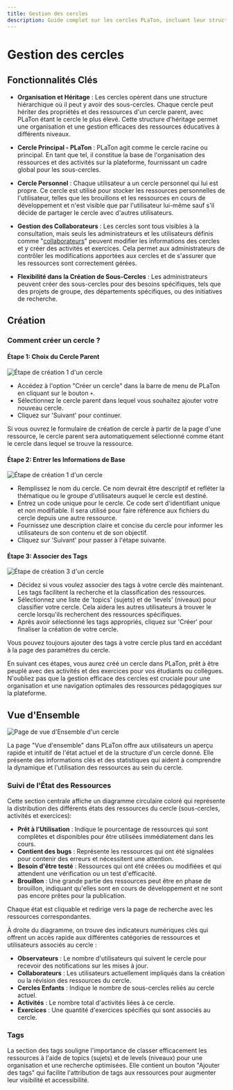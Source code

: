 ```yaml
---
title: Gestion des cercles
description: Guide complet sur les cercles PLaTon, incluant leur structure hiérarchique, création étape par étape, et gestion des collaborateurs. Présente aussi la vue d'ensemble avec statistiques et classification par tags.
---
```



# Gestion des cercles

## Fonctionnalités Clés

- **Organisation et Héritage** :
  Les cercles opèrent dans une structure hiérarchique où il peut y avoir des sous-cercles. Chaque cercle peut hériter des propriétés et des ressources d'un cercle parent, avec PLaTon étant le cercle le plus élevé. Cette structure d'héritage permet une organisation et une gestion efficaces des ressources éducatives à différents niveaux.

- **Cercle Principal - PLaTon** :
  PLaTon agit comme le cercle racine ou principal. En tant que tel, il constitue la base de l'organisation des ressources et des activités sur la plateforme, fournissant un cadre global pour les sous-cercles.

- **Cercle Personnel** :
  Chaque utilisateur a un cercle personnel qui lui est propre. Ce cercle est utilisé pour stocker les ressources personnelles de l'utilisateur, telles que les brouillons et les ressources en cours de développement
  et n'est visible que par l'utilisateur lui-même sauf s'il décide de partager le cercle avec d'autres utilisateurs.

- **Gestion des Collaborateurs** :
  Les cercles sont tous visibles à la consultation, mais seuls les administrateurs et les utilisateurs définis comme "[collaborateurs](/doc/resources/members)" peuvent modifier les informations des cercles et y créer des activités et exercices. Cela permet aux administrateurs de contrôler les modifications apportées aux cercles et de s'assurer que les ressources sont correctement gérées.

- **Flexibilité dans la Création de Sous-Cercles** : Les administrateurs peuvent créer des sous-cercles pour des besoins spécifiques, tels que des projets de groupe, des départements spécifiques, ou des initiatives de recherche.

## Création

### Comment créer un cercle ?

#### Étape 1: Choix du Cercle Parent

![Étape de création 1 d'un cercle](../../../public/screens/resources/circles/create-1.png)

- Accédez à l'option "Créer un cercle" dans la barre de menu de PLaTon en cliquant sur le bouton `+`.
- Sélectionnez le cercle parent dans lequel vous souhaitez ajouter votre nouveau cercle.
- Cliquez sur 'Suivant' pour continuer.

<Callout type="info">
  Si vous ouvrez le formulaire de création de cercle à partir de la page d'une ressource, le cercle parent sera
  automatiquement sélectionné comme étant le cercle dans lequel se trouve la ressource.
</Callout>

#### Étape 2: Entrer les Informations de Base

![Étape de création 1 d'un cercle](../../../public/screens/resources/circles/create-2.png)

- Remplissez le nom du cercle. Ce nom devrait être descriptif et refléter la thématique ou le groupe d'utilisateurs auquel le cercle est destiné.
- Entrez un code unique pour le cercle. Ce code sert d'identifiant unique et non modifiable. Il sera utilisé pour faire référence aux fichiers du cercle depuis une autre ressource.
- Fournissez une description claire et concise du cercle pour informer les utilisateurs de son contenu et de son objectif.
- Cliquez sur 'Suivant' pour passer à l'étape suivante.

#### Étape 3: Associer des Tags

![Étape de création 3 d'un cercle](../../../public/screens/resources/circles/create-3.png)

- Décidez si vous voulez associer des tags à votre cercle dès maintenant. Les tags facilitent la recherche et la classification des ressources.
- Sélectionnez une liste de 'topics' (sujets) et de 'levels' (niveaux) pour classifier votre cercle. Cela aidera les autres utilisateurs à trouver le cercle lorsqu'ils recherchent des ressources spécifiques.
- Après avoir sélectionné les tags appropriés, cliquez sur 'Créer' pour finaliser la création de votre cercle.

<Callout type="info">
  Vous pouvez toujours ajouter des tags à votre cercle plus tard en accédant à la page des paramètres du cercle.
</Callout>

En suivant ces étapes, vous aurez créé un cercle dans PLaTon, prêt à être peuplé avec des activités et des exercices pour vos étudiants ou collègues.
N'oubliez pas que la gestion efficace des cercles est cruciale pour une organisation et une navigation optimales des ressources pédagogiques sur la plateforme.

## Vue d'Ensemble

![Page de vue d'Ensemble d'un cercle](../../../public/screens/resources/circles/overview.png)

La page "Vue d'ensemble" dans PLaTon offre aux utilisateurs un aperçu rapide et intuitif de l'état actuel et de la structure d'un cercle donné.
Elle présente des informations clés et des statistiques qui aident à comprendre la dynamique et l'utilisation des ressources au sein du cercle.

### Suivi de l'État des Ressources

Cette section centrale affiche un diagramme circulaire coloré qui représente la distribution des différents états des ressources du cercle (sous-cercles, activités et exercices):

- **Prêt à l'Utilisation** : Indique le pourcentage de ressources qui sont complètes et disponibles pour être utilisées immédiatement dans les cours.
- **Contient des bugs** : Représente les ressources qui ont été signalées pour contenir des erreurs et nécessitent une attention.
- **Besoin d'être testé** : Ressources qui ont été créées ou modifiées et qui attendent une vérification ou un test d'efficacité.
- **Brouillon** : Une grande partie des ressources peut être en phase de brouillon, indiquant qu'elles sont en cours de développement et ne sont pas encore prêtes pour la publication.

Chaque état est cliquable et redirige vers la page de recherche avec les ressources correspondantes.

À droite du diagramme, on trouve des indicateurs numériques clés qui offrent un accès rapide aux différentes catégories de ressources et utilisateurs associés au cercle :

- **Observateurs** : Le nombre d'utilisateurs qui suivent le cercle pour recevoir des notifications sur les mises à jour.
- **Collaborateurs** : Les utilisateurs actuellement impliqués dans la création ou la révision des ressources du cercle.
- **Cercles Enfants** : Indique le nombre de sous-cercles reliés au cercle actuel.
- **Activités** : Le nombre total d'activités liées à ce cercle.
- **Exercices** : Une quantité d'exercices spécifiés qui sont associés au cercle.

### Tags

La section des tags souligne l'importance de classer efficacement les ressources à l'aide de topics (sujets) et de levels (niveaux) pour une organisation et une recherche optimisées.
Elle contient un bouton "Ajouter des tags" qui facilite l'attribution de tags aux ressources pour augmenter leur visibilité et accessibilité.
